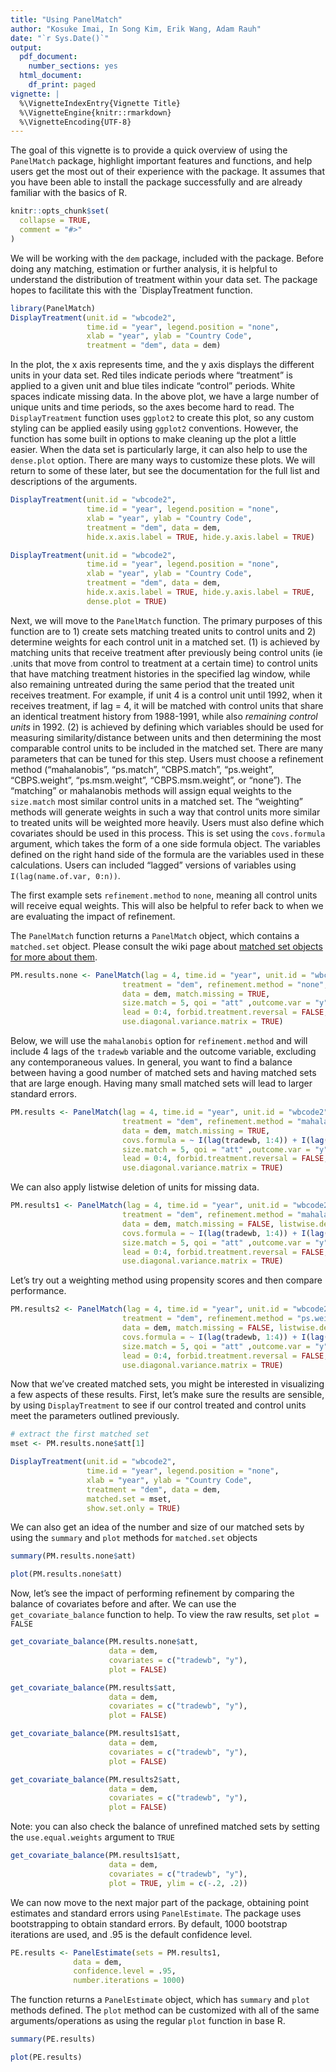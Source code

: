 ```yaml
---
title: "Using PanelMatch"
author: "Kosuke Imai, In Song Kim, Erik Wang, Adam Rauh"
date: "`r Sys.Date()`"
output:
  pdf_document:
    number_sections: yes
  html_document:
    df_print: paged
vignette: |
  %\VignetteIndexEntry{Vignette Title} 
  %\VignetteEngine{knitr::rmarkdown}
  %\VignetteEncoding{UTF-8}
---
```


The goal of this vignette is to provide a quick overview of using the `PanelMatch` package, highlight important features and functions, and help users get the most out of their experience with the package. It assumes that you have been able to install the package successfully and are already familiar with the basics of R.

```r
knitr::opts_chunk$set(
  collapse = TRUE,
  comment = "#>"
)
```

We will be working with the `dem` package, included with the package. Before doing any matching, estimation or further analysis, it is helpful to understand the distribution of treatment within your data set. The package hopes to facilitate this with the `DisplayTreatment function. 


```r
library(PanelMatch)
DisplayTreatment(unit.id = "wbcode2",
                 time.id = "year", legend.position = "none",
                 xlab = "year", ylab = "Country Code",
                 treatment = "dem", data = dem)
```
In the plot, the x axis represents time, and the y axis displays the different units in your data set. Red tiles indicate periods where "treatment" is applied to a given unit and blue tiles indicate "control" periods. White spaces indicate missing data. In the above plot, we have a large number of unique units and time periods, so the axes become hard to read. The `DisplayTreatment` function uses `ggplot2` to create this plot, so any custom styling can be applied easily using `ggplot2` conventions. However, the function has some built in options to make cleaning up the plot a little easier. When the data set is particularly large, it can also help to use the `dense.plot` option. There are many ways to customize these plots. We will return to some of these later, but see the documentation for the full list and descriptions of the arguments. 


```r
DisplayTreatment(unit.id = "wbcode2",
                 time.id = "year", legend.position = "none",
                 xlab = "year", ylab = "Country Code",
                 treatment = "dem", data = dem, 
                 hide.x.axis.label = TRUE, hide.y.axis.label = TRUE)

DisplayTreatment(unit.id = "wbcode2",
                 time.id = "year", legend.position = "none",
                 xlab = "year", ylab = "Country Code",
                 treatment = "dem", data = dem, 
                 hide.x.axis.label = TRUE, hide.y.axis.label = TRUE, 
                 dense.plot = TRUE)
```

Next, we will move to the `PanelMatch` function. The primary purposes of this function are to 1) create sets matching treated units to control units and 2) determine weights for each control unit in a matched set. (1) is achieved by matching units that receive treatment after previously being control units (ie .units that move from control to treatment at a certain time) to control units that have matching treatment histories in the specified lag window, while also remaining untreated during the same period that the treated unit receives treatment. For example, if unit 4 is a control unit until 1992, when it receives treatment, if lag = 4, it will be matched with control units that share an identical treatment history from 1988-1991, while also *remaining control units* in 1992. (2) is achieved by defining which variables should be used for measuring similarity/distance between units and then determining the most comparable control units to be included in the matched set. There are many parameters that can be tuned for this step. Users must choose a refinement method ("mahalanobis", "ps.match", "CBPS.match", "ps.weight", "CBPS.weight", "ps.msm.weight", "CBPS.msm.weight", or "none"). The "matching" or mahalanobis methods will assign equal weights to the `size.match` most similar control units in a matched set. The "weighting" methods will generate weights in such a way that control units more similar to treated units will be weighted more heavily. Users must also define which covariates should be used in this process. This is set using the `covs.formula` argument, which takes the form of a one side formula object. The variables defined on the right hand side of the formula are the variables used in these calculations. Users can included "lagged" versions of variables using `I(lag(name.of.var, 0:n))`.


The first example sets `refinement.method` to `none`, meaning all control units will receive equal weights. This will also be helpful to refer back to when we are evaluating the impact of refinement.

The `PanelMatch` function returns a `PanelMatch` object, which contains a `matched.set` object. Please consult the wiki page about [matched set objects for more about them](https://github.com/insongkim/PanelMatch/wiki/Matched-Set-Objects).

```r
PM.results.none <- PanelMatch(lag = 4, time.id = "year", unit.id = "wbcode2", 
                         treatment = "dem", refinement.method = "none", 
                         data = dem, match.missing = TRUE, 
                         size.match = 5, qoi = "att" ,outcome.var = "y",
                         lead = 0:4, forbid.treatment.reversal = FALSE, 
                         use.diagonal.variance.matrix = TRUE)
```


Below, we will use the `mahalanobis` option for `refinement.method` and will include 4 lags of the `tradewb` variable and the outcome variable, excluding any contemporaneous values. In general, you want to find a balance between having a good number of matched sets and having matched sets that are large enough. Having many small matched sets will lead to larger standard errors. 

```r
PM.results <- PanelMatch(lag = 4, time.id = "year", unit.id = "wbcode2", 
                         treatment = "dem", refinement.method = "mahalanobis", 
                         data = dem, match.missing = TRUE, 
                         covs.formula = ~ I(lag(tradewb, 1:4)) + I(lag(y, 1:4)), 
                         size.match = 5, qoi = "att" ,outcome.var = "y",
                         lead = 0:4, forbid.treatment.reversal = FALSE, 
                         use.diagonal.variance.matrix = TRUE)
```

We can also apply listwise deletion of units for missing data. 
```r
PM.results1 <- PanelMatch(lag = 4, time.id = "year", unit.id = "wbcode2", 
                         treatment = "dem", refinement.method = "mahalanobis", 
                         data = dem, match.missing = FALSE, listwise.delete = TRUE, 
                         covs.formula = ~ I(lag(tradewb, 1:4)) + I(lag(y, 1:4)), 
                         size.match = 5, qoi = "att" ,outcome.var = "y",
                         lead = 0:4, forbid.treatment.reversal = FALSE, 
                         use.diagonal.variance.matrix = TRUE)
```

Let's try out a weighting method using propensity scores and then compare performance.
```r
PM.results2 <- PanelMatch(lag = 4, time.id = "year", unit.id = "wbcode2", 
                         treatment = "dem", refinement.method = "ps.weight", 
                         data = dem, match.missing = FALSE, listwise.delete = TRUE, 
                         covs.formula = ~ I(lag(tradewb, 1:4)) + I(lag(y, 1:4)), 
                         size.match = 5, qoi = "att" ,outcome.var = "y",
                         lead = 0:4, forbid.treatment.reversal = FALSE, 
                         use.diagonal.variance.matrix = TRUE)
```


Now that we've created matched sets, you might be interested in visualizing a few aspects of these results. First, let's make sure the results are sensible, by using `DisplayTreatment` to see if our control treated and control units meet the parameters outlined previously.

```r
# extract the first matched set
mset <- PM.results.none$att[1]

DisplayTreatment(unit.id = "wbcode2",
                 time.id = "year", legend.position = "none",
                 xlab = "year", ylab = "Country Code",
                 treatment = "dem", data = dem,
                 matched.set = mset,
                 show.set.only = TRUE)

```

We can also get an idea of the number and size of our matched sets by using the `summary` and `plot` methods for `matched.set` objects

```r
summary(PM.results.none$att)

plot(PM.results.none$att)
```

Now, let's see the impact of performing refinement by comparing the balance of covariates before and after. We can use the `get_covariate_balance` function to help. To view the raw results, set `plot = FALSE` 

```r
get_covariate_balance(PM.results.none$att,
                      data = dem,
                      covariates = c("tradewb", "y"),
                      plot = FALSE)

get_covariate_balance(PM.results$att,
                      data = dem,
                      covariates = c("tradewb", "y"),
                      plot = FALSE)

get_covariate_balance(PM.results1$att,
                      data = dem,
                      covariates = c("tradewb", "y"), 
                      plot = FALSE)

get_covariate_balance(PM.results2$att,
                      data = dem,
                      covariates = c("tradewb", "y"), 
                      plot = FALSE)


```
Note: you can also check the balance of unrefined matched sets by setting the `use.equal.weights` argument to `TRUE`

```r
get_covariate_balance(PM.results1$att,
                      data = dem,
                      covariates = c("tradewb", "y"), 
                      plot = TRUE, ylim = c(-.2, .2))
```


We can now move to the next major part of the package, obtaining point estimates and standard errors using `PanelEstimate`. The package uses bootstrapping to obtain standard errors. By default, 1000 bootstrap iterations are used, and .95 is the default confidence level. 

```r
PE.results <- PanelEstimate(sets = PM.results1,
              data = dem,
              confidence.level = .95,
              number.iterations = 1000)
```

The function returns a `PanelEstimate` object, which has `summary` and `plot` methods defined. The `plot` method can be customized with all of the same arguments/operations as using the regular `plot` function in base R. 


```r
summary(PE.results)

plot(PE.results)
```






